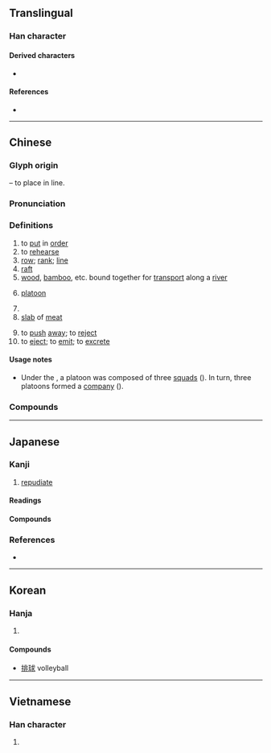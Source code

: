 {{character info}}
==Translingual==
{{stroke order|strokes=11}}

===Han character===
{{Han char|rn=64|rad=手|as=08|sn=11|four=51011|canj=QLMY|ids=⿰扌非}}

====Derived characters====
* {{l|mul|[[𠼕]], [[𠍣]], [[𠄽]], [[𡀪]], [[𫄐]], [[𫿟]], [[𮂤]]}}

====References====
* {{Han ref|kx=0437.130|dkj=12256|dj=0787.030|hdz=31895.030|uh=6392|ud=25490|bh=B1C6|bd=45510}}

----

==Chinese==
{{zh-forms|alt=𫸝-ancient form in bronze inscriptions,棑-“raft”,簰-“raft”}}

===Glyph origin===
{{Han etym}}
{{Han compound|手|alt1=扌|t1=hand|非|ls=psc|c1=s|c2=p}} – to place in line.

===Pronunciation===
{{zh-pron
|m=pái
|m-s=
|c=paai4
|c-t=pai3
|g=
|h=pfs=phài
|j=
|mb=
|md=bà̤
|mn=pâi
|mn-t=bai5/pai5
|mn-t_note=bai5 - literary; pai5 - vernacular
|w=3ba
|x=bai2
|mc=y
|oc=y
|ma=y
|cat=v,n
}}

===Definitions===
{{zh-hanzi}}

# to [[put]] in [[order]]
# to [[rehearse]]
# [[row]]; [[rank]]; [[line]]
# [[raft]]
# [[wood]], [[bamboo]], etc. bound together for [[transport]] along a [[river]]
# {{lb|zh|military}} [[platoon]]
# {{zh-short|排球|[[volleyball]]}}
# [[slab]] of [[meat]]
#: {{zh-x|牛排|steak}}
# to [[push]] [[away]]; to [[reject]]
# to [[eject]]; to [[emit]]; to [[excrete]]

====Usage notes====
* {{sense|military}} Under the {{w|National Revolutionary Army}}, a platoon was composed of three [[squad]]s ({{zh-l|*班}}). In turn, three platoons formed a [[company]] ({{zh-l|*連}}).

===Compounds===
{{zh-der|排隊|排球:volleyball|排簫|排泄|冷式排版|叫二排局|大排場|劈排定對|吃排頭|力排眾議|怒濤排壑|彭排|安排|差排|冰排|匯流排|彩排|引繩排根|付排|大排行|作排|吃排落|大排長龍|做排場|充排場|並排|傍排|排行榜|排筏|捏怪排科|排門挨戶|排外|排外政策|排捏|排煙|排打|排沙簡金|牛小排|排氣|排列組合|排子車|排水量|排頭兒|排他性|排害|排長|排風機|排出作用|排頭|按資排輩|排律|排氣機|排扣|排宴|排山壓卵|排門|排放|排槍|排斥命題|排泄器官|排洪溢道|排備|排突|排筆|犯關排闥|排鋪|排難解憂|排印|排子|排遺|排軍|排列|排陣|排迮|排告|排賦|排奡|排版|排除|排尾|排房吏典|排山|排揎|排字|排擋|排牆倒|排句|排房|手排|排名|排便|排水作用|排空而至|排偶|排調|排水溝|打字排版|排卵|排蟻陣|排奡縱橫|排泥閥|整排|排衙|排山倒峽|排班|排除萬難|排洩|排闥|排愁破涕|排鬚|排擯|排比|排練|排澇|排擊|排山倒海|排灌|排場|排香草|排水管|挨排|發排|排檔|排灣族|牛排|排笮|排卵期|排戲|獨排眾議|排設|排局|排當|排遣|排家|排泄物|排演|排課|排兵布陣|排解|海灘排球|排尿|木排|排骨|排擠|排炮|排難解紛|旁排|排定|栽排|排鄰|排悶|排遍|排詆|排中律|排行|排水工程|排辦|排蹙|排水開墾|排日|排斥異己|排斥|排手|排危|自排|菲列牛排|電腦排版|鋪排|過排|竹排|觝排|籌排|編排|響排|降冪排列|開排|鋪排張揚|魚排|解難排憂|自動排檔|論資排輩|豬排|臭排場|排屋|減排|楓樹排|大排檔|七排|五排|五言排律|人排|併排|倡排|傾排|冰排子|列排|占排場|品排|嘲排|圓排|大排|宣排|并排|成排|抵排|拉大排|排他|排仗|排儐|排優|排兒|排叉|排喚|排單|排囊|排困|排城|排墜|排墻|排天|排奧|排奪|排娖|排媢|排子槍|排子炮|排宕|排工|排布|排年|排廢|排患解紛|排憂解難|排戛|排戶|排批|排扺|排抑|排折|排抵|排拂|排拒|排拓|排拫|排拶|排推|排插|排撇|排撥|排教|排數|排斡|排斥异己|排方|排枇|排柵|排校|排根|排棄|排檠|排次|排歌|排毀|排污|排沙見金|排沫|排沮|排溺|排滿|排牆|排牙|排甲|排疊|排盪|排砌|排磕|排科|排空|排窠|排立|排筭子|排籤|排纂|排纘|排腔|排草|排草香|排蕩|排虛|排裊|排訐|排訾|排話|排語|排說|排貨|排車|排軋|排逐|排連|排遷|排釋|排銃|排鐘|排門夫|排門粉壁|排門軍|排閒|排間|排閣|排閤|排闔|排闢|排陳|排陷|排難|排雲|排霧|排頓|排頭兵|排風|排駕|推排|擊排|擊排冒沒|擠排|擯排|支排|攻排|放排|楦排|槍排|標槍旁排|橫排|水排|濟濟排排|皮排|節節排排|耍排場|肉排|肩排|衝排|裁排|裝排|解紛排難|訶排|訾排|詆排|調排|譏排|賫排|軋奪排很|通檢推排|連山排海|連排|遷排|酒排間|里排|鉤排|鋪排戶|長排|頭排貨|顯排|馬排|鴛排|鼓排|排水|早排|前排|近排|排架|排期|排洪|一排|雞排|排排坐|排洗|排到尖沙咀|呢排|女排|男排|有排|早一排|嗰排|前嗰排|排粉|上排|前一排|排骨仔|排骨精|排華|排笛|排序|排位|排出|排骨酥|鋪排話|山排|草排|半山排|排先拜巴扎}}

{{zh-cat|Elementary|Time}}

----

==Japanese==

===Kanji===
{{ja-kanji|grade=c|rs=手08}}

# [[repudiate]]

====Readings====
{{ja-readings
|goon=べ<べ
|kanon=はい<はい
|kun=おしひらく, つら-ねる, ひら-く
|nanori=おし
}}

====Compounds====
{{col2-u|ja
|{{ja-r|排%軋|はい%あつ}}
|{{ja-r|排%斡|はい%あつ}}
|{{ja-r|排%印|はい%いん}}
|{{ja-r|排%雲|はい%うん}}
|{{ja-r|排%液|はい%えき}}
|{{ja-r|排%煙|はい%えん}}
|{{ja-r|排%開|はい%かい}}
|{{ja-r|排%外|はい%がい}}
|{{ja-r|排%劾|はい%がい}}
|{{ja-r|排%陥|はい%かん}}
|{{ja-r|排%間|はい%かん}}
|{{ja-r|排%気|はい%き}}
|{{ja-r|排%棄|はい%き}}
|{{ja-r|排%忌|はい%き}}
|{{ja-r|排%毀|はい%き}}
|{{ja-r|排%球|はい%きゅう}}
|{{ja-r|排%虚|はい%きょ}}
|{{ja-r|排%菌|はい%きん}}
|{{ja-r|排%空|はい%くう}}
|{{ja-r|排%偶|はい%ぐう}}
|{{ja-r|排%撃|はい%げき}}
|{{ja-r|排%遣|はい%けん}}
|{{ja-r|排%行|はい%こう}} ({{ja-r|輩%行|はい%こう|rom=-}})
|{{ja-r|排%困|はい%こん}}
|{{ja-r|排%根|はい%こん}}
|{{ja-r|排%拶|はい%さつ}}
|{{ja-r|排%纂|はい%さん}}
|{{ja-r|排%訾|はい%し}}
|{{ja-r|排%字|はい%じ}}
|{{ja-r|排%次|はい%じ}}
|{{ja-r|排%出|はい%しゅつ}}
|{{ja-r|排%除|はい%じょ}}
|{{ja-r|排%蕭|はい%しょう}}
|{{ja-r|排%水|はい%すい}}
|{{ja-r|排%擠|はい%せい}}
|{{ja-r|排%斥|はい%せき}}
|{{ja-r|排%折|はい%せつ}}
|{{ja-r|排%泄|はい%せつ}}
|{{ja-r|排%雪|はい%せつ}}
|{{ja-r|排%沮|はい%そ}}
|{{ja-r|排%他|はい%た}}
|{{ja-r|排%闥|はい%たつ}}
|{{ja-r|排%置|はい%ち}}
|{{ja-r|排%逐|はい%ちく}}
|{{ja-r|排%中|はい%ちゅう}}
|{{ja-r|排%黜|はい%ちゅつ}}
|{{ja-r|排%陳|はい%ちん}}
|{{ja-r|排%抵|はい%てい}}
|{{ja-r|排%詆|はい%てい}}
|{{ja-r|排%突|はい%とつ}}
|{{ja-r|排%尿|はい%にょう}}
|{{ja-r|排%熱|はい%ねつ}} ({{ja-r|廃%熱|はい%ねつ|rom=-}})
|{{ja-r|排%膿|はい%のう}}
|{{ja-r|排%囊|はい%のう}}
|{{ja-r|排%版|はい%はん}}
|{{ja-r|排%班|はい%はん}}
|{{ja-r|排%比|はい%ひ}}
|{{ja-r|排%擯|はい%ひん}}
|{{ja-r|排%布|はい%ふ}}
|{{ja-r|排%払|はい%ふつ}}
|{{ja-r|排%仏|はい%ぶつ}}
|{{ja-r|排%弁|はい%べん}}
|{{ja-r|排%便|はい%べん}}
|{{ja-r|排%媢|はい%ぼう}}
|{{ja-r|排%悶|はい%もん}}
|{{ja-r|排%抑|はい%よく}}
|{{ja-r|排%卵|はい%らん}}
|{{ja-r|排%律|はい%りつ}}
|{{ja-r|排%列|はい%れつ}} ({{ja-r|配%列|はい%れつ|rom=-}})
|{{ja-r|安%排|あん%ばい|rom=-}}, {{ja-r|按%排|あん%ばい}}
|{{ja-r|譏%排|き%はい}}
|{{ja-r|撃%排|げき%はい}}
|{{ja-l|肩排}}<!--けんばい or けんぱい?-->
|{{ja-l|衆排}}<!--しゅうはい?-->
|{{ja-r|推%排|すい%はい}}
|{{ja-r|擠%排|せい%はい}}
|{{ja-l|斥排}}<!--せきはい?-->
|{{ja-r|抵%排|てい%はい|rom=-}}, {{ja-r|觝%排|てい%はい}}
|{{ja-r|詆%排|てい%はい|rom=-}}
|{{ja-l|編排}}<!--へんばい or へんぱい?-->
|{{ja-r|防%排|ぼう%はい}}
|{{ja-r|謗%排|ぼう%はい}}
|{{ja-l|力排}}<!--りきはい?-->
}}

===References===
* {{R:Jitsu}}

----

==Korean==

===Hanja===
{{ko-hanja|hangeul=배|eumhun=|rv=bae|mr=pae|y=pay}}

# {{rfdef|ko|sort=手08}}

====Compounds====
* [[排球]] volleyball

----

==Vietnamese==

===Han character===
{{vi-readings|reading=bài, bai, bày, bời, bay, bầy, vài, vời|rs=手08}}

# {{rfdef|vi|sort=手08}}